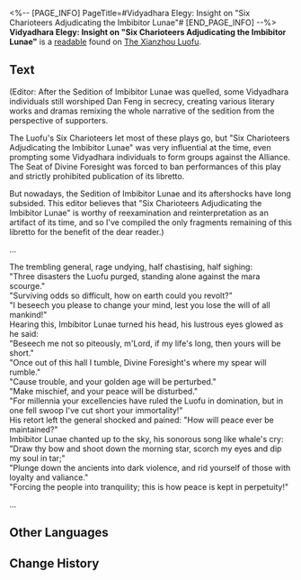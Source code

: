 <%-- [PAGE_INFO]
PageTitle=#Vidyadhara Elegy: Insight on "Six Charioteers Adjudicating the Imbibitor Lunae"#
[END_PAGE_INFO] --%>
{{Readable Infobox
|id           = 231
|partIds      = 190463
|title        = 
|image        = Item The Xianzhou Luofu Readable 5.png
|world        = The Xianzhou Luofu
|parts        = 1
|author       = <!--to be added-->
|description  = This is a long-lost Vidyadhara elegy songbook, which was banned for many years due to its provocative content. Although it was once a source of controversy, it no longer stirs up any troubles in the present day.
|part1        = Vidyadhara Elegy: Insight on "Six Charioteers Adjudicating the Imbibitor Lunae"
|source1      = {{cx|Source missing}}
|characters   = 
|factions     = 
}}
'''Vidyadhara Elegy: Insight on "Six Charioteers Adjudicating the Imbibitor Lunae"''' is a [[readable]] found on [[The Xianzhou Luofu]].
<!--
==Location==
{{Map Embed|<map name>|<marker id>}}
-->
==Text==
(Editor: After the Sedition of Imbibitor Lunae was quelled, some Vidyadhara individuals still worshiped Dan Feng in secrecy, creating various literary works and dramas remixing the whole narrative of the sedition from the perspective of supporters.

The Luofu's Six Charioteers let most of these plays go, but "Six Charioteers Adjudicating the Imbibitor Lunae" was very influential at the time, even prompting some Vidyadhara individuals to form groups against the Alliance. The Seat of Divine Foresight was forced to ban performances of this play and strictly prohibited publication of its libretto.

But nowadays, the Sedition of Imbibitor Lunae and its aftershocks have long subsided. This editor believes that "Six Charioteers Adjudicating the Imbibitor Lunae" is worthy of reexamination and reinterpretation as an artifact of its time, and so I've compiled the only fragments remaining of this libretto for the benefit of the dear reader.)

...

The trembling general, rage undying, half chastising, half sighing:<br />
"Three disasters the Luofu purged, standing alone against the mara scourge."<br />
"Surviving odds so difficult, how on earth could you revolt?"<br />
"I beseech you please to change your mind, lest you lose the will of all mankind!"<br />
Hearing this, Imbibitor Lunae turned his head, his lustrous eyes glowed as he said:<br />
"Beseech me not so piteously, m'Lord, if my life's long, then yours will be short."<br />
"Once out of this hall I tumble, Divine Foresight's where my spear will rumble."<br />
"Cause trouble, and your golden age will be perturbed."<br />
"Make mischief, and your peace will be disturbed."<br />
"For millennia your excellencies have ruled the Luofu in domination, but in one fell swoop I've cut short your immortality!"<br />
His retort left the general shocked and pained: "How will peace ever be maintained?"<br />
Imbibitor Lunae chanted up to the sky, his sonorous song like whale's cry:<br />
"Draw thy bow and shoot down the morning star, scorch my eyes and dip my soul in tar;"<br />
"Plunge down the ancients into dark violence, and rid yourself of those with loyalty and valiance."<br />
"Forcing the people into tranquility; this is how peace is kept in perpetuity!"

...

<!--
==Trivia==
* 
-->
==Other Languages==
{{Other Languages
|en   = Vidyadhara Elegy: Insight on "Six Charioteers Adjudicating the Imbibitor Lunae"
|zhs  = 持明时调《六御审饮月》残篇钩沉
|zht  = 持明時調《六御審飲月》殘篇鉤沉
|ja   = 持明時調『六御、飲月を審く』残編に関する探究
|ko   = 비디아다라 시조 ≪6각료의 음월 재판≫ 단편 탐구
|es   = Elegía vidyadhara: reflexiones sobre «Los Seis Aurigas juzgan a Imbibitor Lunae»
|fr   = Élégie vidyadharienne&nbsp;: «&nbsp;Les Six Auriges se prononçant sur l'Imbibitor Lunae&nbsp;»
|ru   = Отрывки элегии видьядхара «Суд Шести Колесничих над Пожирателем Луны»
|th   = ลำนำ Vidyadhara: ข้อมูลเชิงลึกเกี่ยวกับ "หกหัวเรือใหญ่ตัดสินจ้าวยลจันทรา"
|vi   = Nghiên Cứu Phân Đoạn Điệu Hát Vidyadhara "Lục Ngự Vấn Ẩm Nguyệt"
|de   = Vidyadhara-Elegie: Ein Einblick in „Sechs Wagenlenker richten über den Imbibitor Lunae“
|id   = Elegi Vidyadhara: Wawasan Tentang "Enam Nakhoda Mengadili Imbibitor Lunae"
|pt   = Elegia dos Vidyadharas: Uma Visão Sobre "Seis Cocheiros Julgando o Embebidor Lunae"
}}

==Change History==
{{Change History|1.2}}